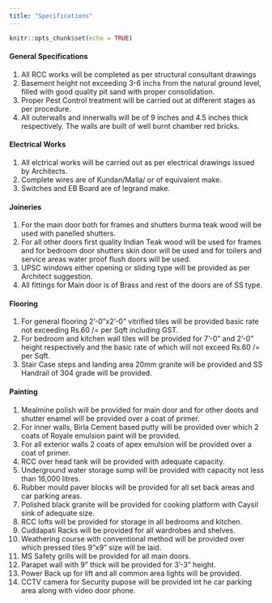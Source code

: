 ```yaml
---
title: "Specifications"
---
```


```r
knitr::opts_chunk$set(echo = TRUE)
```


#### General Specifications
1. All RCC works will be completed as per structural consultant drawings
2. Basement height not exceeding 3-6 inchs from the natural ground level, filled with good quality pit sand with proper consolidation.
3. Proper Pest Control treatment will be carried out at different stages as per procedure.
4. All outerwalls and innerwalls will be of 9 inches and 4.5 inches thick  respectively. The walls are built of well burnt chamber red bricks.

#### Electrical Works
1. All elctrical works will be carried out as per electrical drawings issued by Architects. 
2. Complete wires are of Kundan/Malla/ or of equivalent make.
3. Switches and EB Board are of legrand make.

#### Joineries
1. For the main door both for frames and shutters burma teak wood will be used with panelled shutters.
2. For all other doors first quality Indian Teak wood will be used for frames and for bedroom door shutters skin door will be used and for toilers and service areas water proof flush doors will be used.
3. UPSC windows either opening or sliding type will be provided as per Architect suggestion.
4. All fittings for Main door is of Brass and rest of the doors are of SS type.

#### Flooring
1. For general flooring 2'-0"x2'-0" vitrified tiles will be provided basic rate not exceeding Rs.60 /= per Sqft including GST.
2. For bedroom and kitchen wall tiles will be provided for 7'-0" and 2'-0" height respectively and the basic rate of which will not exceed Rs.60 /= per Sqft.
3. Stair Case steps and landing area 20mm granite will be provided and SS Handrail of 304 grade will be provided.

#### Painting
1. Mealmine polish will be provided for main door and for other doots and shutter enamel will be provided over a coat of primer.
2. For inner walls, Birla Cement based putty will be provided over which 2 coats of Royale emulsion paint will be provided.
3. For all exterior walls 2 coats of apex emulsion will be provided over a coat of primer.
4. RCC over head tank will be provided with adequate capacity.
5. Underground water storage sump will be provided with capacity not less than 16,000 litres. 
6. Rubber mould paver blocks will be provided for all set back areas and car parking areas.
7. Polished black granite will be provided for cooking platform with Caysil sink of adequate size.
8. RCC lofts will be provided for storage in all bedrooms and kitchen.
9. Cuddapati Racks will be provided for all wardrobes and shelves.
10. Weathering course with conventional method will be provided over which pressed tiles 9"x9" size will be laid.
11. MS Safety grills will be provided for all main doors.
12. Parapet wall with 9" thick will be provided for 3'-3" height.
13. Power Back up for lift and all common area lights will be provided.
14. CCTV camera for Security pupose will be provided int he car parking area along with video door phone.

 